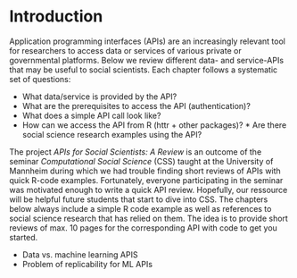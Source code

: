 
# Introduction

Application programming interfaces (APIs) are an increasingly relevant tool for researchers to access data or services of various private or governmental platforms. Below we review different data- and service-APIs that may be useful to social scientists. Each chapter follows a systematic set of questions: 

* What data/service is provided by the API? 
* What are the prerequisites to access the API (authentication)? 
* What does a simple API call look like? 
* How can we access the API from R (httr + other packages)? * Are there social science research examples using the API?

The project *APIs for Social Scientists: A Review* is an outcome of the seminar *Computational Social Science* (CSS) taught at the University of Mannheim during which we had trouble finding short reviews of APIs with quick R-code examples. Fortunately, everyone participating in the seminar was motivated enough to write a quick API review. Hopefully, our ressource will be helpful future students that start to dive into CSS. The chapters below always include a simple R code example as well as references to social science research that has relied on them. The idea is to provide short reviews of max. 10 pages for the corresponding API with code to get you started.

* Data vs. machine learning APIS
* Problem of replicability for ML APIs
